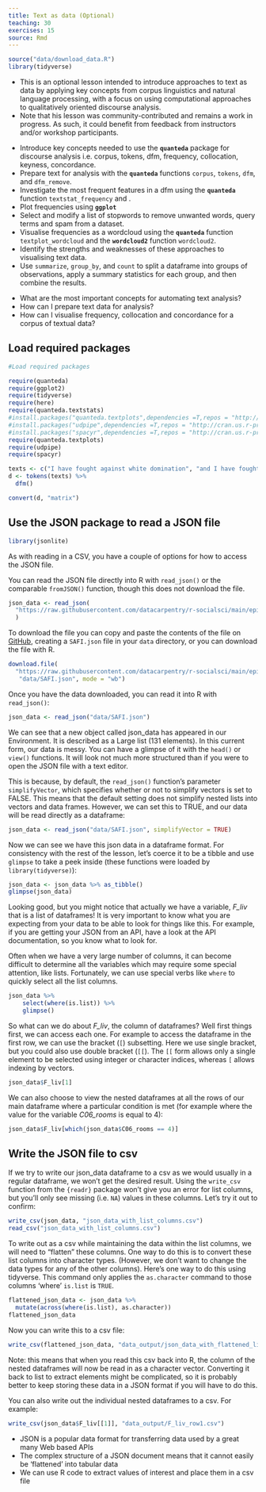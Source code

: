 ```yaml
---
title: Text as data (Optional)
teaching: 30
exercises: 15
source: Rmd
---
```


```r
source("data/download_data.R")
library(tidyverse)
```

:::: instructor

- This is an optional lesson intended to introduce approaches to text as data by applying
  key concepts from corpus linguistics and natural language processing, with a focus on using
   computational approaches to qualitatively oriented discourse analysis.
- Note that his lesson was community-contributed and remains a work in progress. As such, it could
  benefit from feedback from instructors and/or workshop participants.

::::::::::::

::::::::::::::::::::::::::::::::::::::: objectives

- Introduce key concepts needed to use the **`quanteda`** package for discourse analysis 
i.e. corpus, tokens, dfm, frequency, collocation, keyness, concordance.
- Prepare text for analysis with the **`quanteda`** functions `corpus`, `tokens`, `dfm`, and `dfm_remove`.
- Investigate the most frequent features in a dfm using the **`quanteda`** function `textstat_frequency` and .
- Plot frequencies using **`ggplot`** 
- Select and modify a list of stopwords to remove unwanted words, query terms and spam from a dataset. 
- Visualise frequencies as a wordcloud using the **`quanteda`** function `textplot_wordcloud` and the **`wordcloud2`** function  `wordcloud2`.
- Identify the strengths and weaknesses of these approaches to visualising text data.
- Use `summarize`, `group_by`, and `count` to split a dataframe into groups of observations, apply a summary statistics for each group, and then combine the results.


::::::::::::::::::::::::::::::::::::::::::::::::::

:::::::::::::::::::::::::::::::::::::::: questions

- What are the most important concepts for automating text analysis?
- How can I prepare text data for analysis?
- How can I visualise frequency, collocation and concordance for a corpus of textual data?

::::::::::::::::::::::::::::::::::::::::::::::::::
## Load required packages

```r
#Load required packages

require(quanteda)
require(ggplot2)
require(tidyverse)
require(here)
require(quanteda.textstats)
#install.packages("quanteda.textplots",dependencies =T,repos = "http://cran.us.r-project.org")
#install.packages("udpipe",dependencies =T,repos = "http://cran.us.r-project.org")
#install.packages("spacyr",dependencies =T,repos = "http://cran.us.r-project.org")
require(quanteda.textplots)
require(udpipe)
require(spacyr)

```


```r
texts <- c("I have fought against white domination", "and I have fought against black domination")
d <- tokens(texts) %>%
  dfm()

convert(d, "matrix") 
```


## Use the JSON package to read a JSON file

```r
library(jsonlite)
```

As with reading in a CSV, you have a couple of options for how to access the JSON file.

You can read the JSON file directly into R with `read_json()` or the comparable `fromJSON()`
function, though this does not download the file.

```r
json_data <- read_json(
  "https://raw.githubusercontent.com/datacarpentry/r-socialsci/main/episodes/data/SAFI.json"
  )
```

To download the file you can copy and paste the contents of the file on
[GitHub](https://github.com/datacarpentry/r-socialsci/blob/main/episodes/data/SAFI.json),
creating a `SAFI.json` file in your `data` directory, or you can download the file with R.

```r
download.file(
  "https://raw.githubusercontent.com/datacarpentry/r-socialsci/main/episodes/data/SAFI.json",
   "data/SAFI.json", mode = "wb")
```

Once you have the data downloaded, you can read it into R with `read_json()`:

```r
json_data <- read_json("data/SAFI.json")
```

We can see that a new object called json\_data has appeared in our Environment. It is described as a Large list (131 elements). In this current form, our data is messy. You can have a glimpse of it with the `head()` or `view()` functions. It will look not much more structured than if you were to open the JSON file with a text editor.

This is because, by default, the `read_json()` function's parameter `simplifyVector`, which specifies whether or not to simplify vectors is set to FALSE. This means that the default setting does not simplify nested lists into vectors and data frames. However, we can set this to TRUE, and our data will be read directly as a dataframe:

```r
json_data <- read_json("data/SAFI.json", simplifyVector = TRUE)
```

Now we can see we have this json data in a dataframe format. For consistency with the rest of
the lesson, let's coerce it to be a tibble and use `glimpse` to take a peek
inside (these functions were loaded by `library(tidyverse)`):

```r
json_data <- json_data %>% as_tibble()
glimpse(json_data)
```

Looking good, but you might notice that actually we have a variable, *F\_liv* that is a list of dataframes! It is very important to know what you are expecting from your data to be able to look for things like this. For example, if you are getting your JSON from an API, have a look at the API documentation, so you know what to look for.

Often when we have a very large number of columns, it can become difficult to determine all the variables which may require some special attention, like lists. Fortunately, we can use special verbs like `where` to quickly select all the list columns.

```r
json_data %>%
    select(where(is.list)) %>%
    glimpse()
```

So what can we do about *F\_liv*, the column of dataframes? Well first things first, we can access each one. For  example to access the dataframe in the first row, we can use the  bracket (`[`) subsetting. Here we use single bracket, but you could also use double bracket (`[[`). The `[[` form allows only a single element to be selected using integer or character indices, whereas `[` allows indexing by vectors.

```r
json_data$F_liv[1]
```

We can also choose to view the nested dataframes at all the rows of our main dataframe where a particular condition is met (for example where the value for the variable *C06\_rooms* is equal to 4):

```r
json_data$F_liv[which(json_data$C06_rooms == 4)]
```

## Write the JSON file to csv

If we try to write our json\_data dataframe to a csv as we would usually in a regular dataframe, we won't get the desired result. Using the `write_csv` function from the `{readr}` package won't give you an error for list columns, but you'll only see missing (i.e. `NA`) values in these columns. Let's try it out to confirm:

```r
write_csv(json_data, "json_data_with_list_columns.csv")
read_csv("json_data_with_list_columns.csv")
```

To write out as a csv while maintaining the data within the list columns, we will need to "flatten" these columns. One way to do this is to convert these list columns into character types. (However, we don't want to change the data types for any of the other columns). Here's one way to do this using tidyverse. This command only applies the `as.character` command to those columns 'where' `is.list` is `TRUE`.

```r
flattened_json_data <- json_data %>% 
  mutate(across(where(is.list), as.character))
flattened_json_data
```

Now you can write this to a csv file:

```r
write_csv(flattened_json_data, "data_output/json_data_with_flattened_list_columns.csv")
```

Note: this means that when you read this csv back into R, the column of the nested dataframes will now be read in as a character vector. Converting it back to list to extract elements might be complicated, so it is probably better to keep storing these data in a JSON format if you will have to do this.

You can also write out the individual nested dataframes to a csv. For example:

```r
write_csv(json_data$F_liv[[1]], "data_output/F_liv_row1.csv")
```


:::::::::::::::::::::::::::::::::::::::: keypoints

- JSON is a popular data format for transferring data used by a great many Web based APIs
- The complex structure of a JSON document means that it cannot easily be 'flattened' into tabular data
- We can use R code to extract values of interest and place them in a csv file

::::::::::::::::::::::::::::::::::::::::::::::::::


